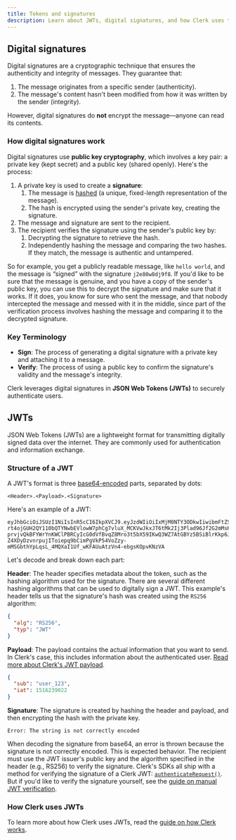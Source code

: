 ```yaml
---
title: Tokens and signatures
description: Learn about JWTs, digital signatures, and how Clerk uses them to securely authenticate users.
---
```


## Digital signatures

Digital signatures are a cryptographic technique that ensures the authenticity and integrity of messages. They guarantee that:

1. The message originates from a specific sender (authenticity).
1. The message's content hasn't been modified from how it was written by the sender (integrity).

However, digital signatures do **not** encrypt the message—anyone can read its contents.

### How digital signatures work

Digital signatures use **public key cryptography**, which involves a key pair: a private key (kept secret) and a public key (shared openly). Here's the process:

1. A private key is used to create a **signature**:
   1. The message is [hashed](https://www.techtarget.com/searchdatamanagement/definition/hashing) (a unique, fixed-length representation of the message).
   1. The hash is encrypted using the sender's private key, creating the signature.
1. The message and signature are sent to the recipient.
1. The recipient verifies the signature using the sender's public key by:
   1. Decrypting the signature to retrieve the hash.
   1. Independently hashing the message and comparing the two hashes. If they match, the message is authentic and untampered.

So for example, you get a publicly readable message, like `hello world`, and the message is “signed” with the signature `j2e80w8dj9f8`. If you'd like to be sure that the message is genuine, and you have a copy of the sender's public key, you can use this to decrypt the signature and make sure that it works. If it does, you know for sure who sent the message, and that nobody intercepted the message and messed with it in the middle, since part of the verification process involves hashing the message and comparing it to the decrypted signature.

### Key Terminology

- **Sign**: The process of generating a digital signature with a private key and attaching it to a message.
- **Verify**: The process of using a public key to confirm the signature's validity and the message's integrity.

Clerk leverages digital signatures in **JSON Web Tokens (JWTs)** to securely authenticate users.

## JWTs

JSON Web Tokens (JWTs) are a lightweight format for transmitting digitally signed data over the internet. They are commonly used for authentication and information exchange.

### Structure of a JWT

A JWT's format is three [base64-encoded](https://builtin.com/software-engineering-perspectives/base64-encoding) parts, separated by dots:

```plaintext
<Header>.<Payload>.<Signature>
```

Here's an example of a JWT:

```plaintext
eyJhbGciOiJSUzI1NiIsInR5cCI6IkpXVCJ9.eyJzdWIiOiIxMjM0NTY3ODkwIiwibmFtZSI6IkpvaG4gRG9lIiwiaWF0IjoxNTE2MjM5MDIyfQ.Eci61G6w4zh_u9oOCk_v1M_sKcgk0svOmW4ZsL-rt4ojGUH2QY110bQTYNwbEVlowW7phCg7vluX_MCKVwJkxJT6tMk2Ij3Plad96Jf2G2mMsKbxkC-prvjvQkBFYWrYnKWClPBRCyIcG0dVfBvqZ8Mro3t5bX59IKwQ3WZ7AtGBYz5BSiBlrKkp6J1UmP_bFV3eEzIHEFgzRa3pbr4ol4TK6SnAoF88rLr2NhEz9vpdHglUMlOBQiqcZwqrI-Z4XDyDzvnrpujIToiepq9bCimPgVkP54VoZzy-mMSGbthYpLqsL_4MQXaI1Uf_wKFAUuAtzVn4-ebgsKOpvKNzVA
```

Let's decode and break down each part:

**Header**: The header specifies metadata about the token, such as the hashing algorithm used for the signature. There are several different hashing algorithms that can be used to digitally sign a JWT. This example's header tells us that the signature's hash was created using the `RS256` algorithm:

```json
{
  "alg": "RS256",
  "typ": "JWT"
}
```

**Payload**: The payload contains the actual information that you want to send. In Clerk's case, this includes information about the authenticated user. [Read more about Clerk's JWT payload](/docs/backend-requests/resources/session-tokens).

```json
{
  "sub": "user_123",
  "iat": 1516239022
}
```

**Signature**: The signature is created by hashing the header and payload, and then encrypting the hash with the private key.

```
Error: The string is not correctly encoded
```

When decoding the signature from base64, an error is thrown because the signature is not correctly encoded. This is expected behavior. The recipient must use the JWT issuer's public key and the algorithm specified in the header (e.g., RS256) to verify the signature. Clerk's SDKs all ship with a method for verifying the signature of a Clerk JWT: [`authenticateRequest()`](/docs/references/backend/authenticate-request). But if you'd like to verify the signature yourself, see the [guide on manual JWT verification](/docs/backend-requests/handling/manual-jwt).

### How Clerk uses JWTs

To learn more about how Clerk uses JWTs, read the [guide on how Clerk works](/docs/how-clerk-works/overview).
